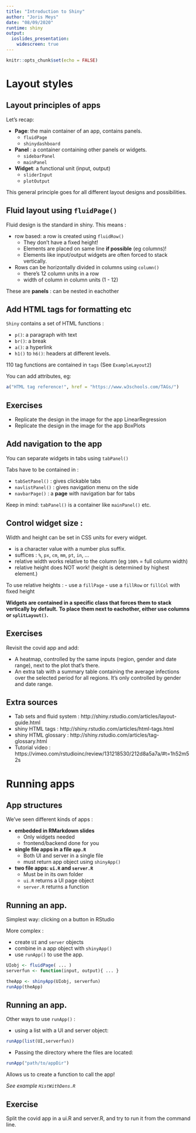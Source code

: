 ```yaml
---
title: "Introduction to Shiny"
author: "Joris Meys"
date: "08/09/2020"
runtime: shiny
output: 
  ioslides_presentation:
    widescreen: true
---
```


```r
knitr::opts_chunk$set(echo = FALSE)
```

# Layout styles

## Layout principles of apps

Let's recap:

 - **Page**: the main container of an app, contains panels.
     * `fluidPage`
     * `shinydashboard`
 - **Panel** : a container containing other panels or widgets.
     * `sidebarPanel`
     * `mainPanel`
 - **Widget**: a functional unit (input, output)
     * `sliderInput`
     * `plotOutput`

This general principle goes for all different layout designs and possibilities.

## Fluid layout using `fluidPage()`

Fluid design is the standard in shiny. This means :

 - row based: a row is created using `fluidRow()`
     * They don't have a fixed height!
     * Elements are placed on same line **if possible** (eg columns)!
     * Elements like input/output widgets are often forced to stack vertically.
 - Rows can be horizontally divided in columns using `column()`
     * there's 12 column units in a row
     * width of column in column units (1 - 12)

These are **panels** : can be nested in eachother

## Add HTML tags for formatting etc

`Shiny` contains a set of HTML functions :

 - `p()`: a paragraph with text
 - `br()`: a break
 - `a()`: a hyperlink
 - `h1()` to `h6()`: headers at different levels.
 
110 tag functions are contained in `tags` (See `ExampleLayout2`)
 
You can add attributes, eg:

```r
a("HTML tag reference!", href = "https://www.w3schools.com/TAGs/")
```

## Exercises

 - Replicate the design in the image for the app LinearRegression
 - Replicate the design in the image for the app BoxPlots
 

## Add navigation to the app

You can separate widgets in tabs using `tabPanel()`

Tabs have to be contained in :

 - `tabSetPanel()` : gives clickable tabs
 - `navlistPanel()` : gives navigation menu on the side
 - `navbarPage()` : a **page** with navigation bar for tabs
 
Keep in mind: `tabPanel()` is a container like `mainPanel()` etc.

## Control widget size :

Width and height can be set in CSS units for every widget.

 - is a character value with a number plus suffix.
 - suffices : `%`, `px`, `cm`, `mm`, `pt`, `in`, ...
 - relative width works relative to the column (eg `100%` = full column width)
 - relative height does NOT work! (height is determined by highest element.)
 
To use relative heights : 
 - use a `fillPage`
 - use a `fillRow` or `fillCol` with fixed height
 
**Widgets are contained in a specific class that forces them to stack vertically by default.**
**To place them next to eachother, either use columns or `splitLayout()`.**

## Exercises

Revisit the covid app and add:

 - A heatmap, controlled by the same inputs (region, gender and date range), next to the plot that's there. 
 - An extra tab with a summary table containing the average infections over the selected period for all regions. It's only controlled by gender and date range.
 
## Extra sources

 - Tab sets and fluid system : http://shiny.rstudio.com/articles/layout-guide.html
 - shiny HTML tags : http://shiny.rstudio.com/articles/html-tags.html
 - shiny HTML glossary : http://shiny.rstudio.com/articles/tag-glossary.html
 - Tutorial video : https://vimeo.com/rstudioinc/review/131218530/212d8a5a7a/#t=1h52m52s
 

# Running apps

## App structures

We've seen different kinds of apps :

 - **embedded in RMarkdown slides**
    * Only widgets needed
    * frontend/backend done for you
 - **single file apps in a file `app.R`**
    * Both UI and server in a single file
    * must return app object using `shinyApp()`
 - **two file apps: `ui.R` and `server.R`**
    * Must be in its own folder
    * `ui.R` returns a UI page object
    * `server.R` returns a function 

## Running an app.

Simplest way: clicking on a button in RStudio

More complex :

 - create `UI` and `server` objects
 - combine in a app object with `shinyApp()`
 - use `runApp()` to use the app.
 
```r
UIobj <- fluidPage( ... )
serverfun <- function(input, output){ ... }

theApp <- shinyApp(UIobj, serverfun)
runApp(theApp)
```

## Running an app.

Other ways to use `runApp()` :

 - using a list with a UI and server object:
```r
runApp(list(UI,serverfun))
```
 - Passing the directory where the files are located:
```r
runApp("path/to/appDir")
```

Allows us to create a function to call the app!

*See example `HistWithDens.R`*

## Exercise

Split the covid app in a ui.R and server.R, and try to run it from the command line.